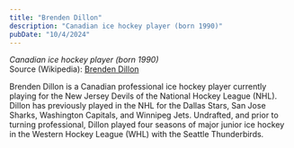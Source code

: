 ```yaml
---
title: "Brenden Dillon"
description: "Canadian ice hockey player (born 1990)"
pubDate: "10/4/2024"
---
```


*Canadian ice hockey player (born 1990)*  
Source (Wikipedia): [Brenden Dillon][1]

Brenden Dillon is a Canadian professional ice hockey player currently playing for the New Jersey Devils of the National Hockey League (NHL). Dillon has previously played in the NHL for the Dallas Stars, San Jose Sharks, Washington Capitals, and Winnipeg Jets. Undrafted, and prior to turning professional, Dillon played four seasons of major junior ice hockey in the Western Hockey League (WHL) with the Seattle Thunderbirds.

[1]: https://en.wikipedia.org/wiki/Brenden_Dillon
